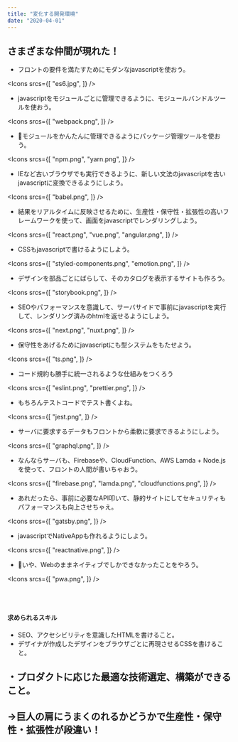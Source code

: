 ```yaml
---
title: "変化する開発環境"
date: "2020-04-01"
---
```



## さまざまな仲間が現れた！

- フロントの要件を満たすためにモダンなjavascriptを使おう。

<Icons
  srcs={[
    "es6.jpg",
  ]}
/>

- javascriptをモジュールごとに管理できるように、モジュールバンドルツールを使おう。

<Icons
  srcs={[
    "webpack.png",
  ]}
/>

- モジュールをかんたんに管理できるようにパッケージ管理ツールを使おう。

<Icons
  srcs={[
    "npm.png",
    "yarn.png",
  ]}
/>

- IEなど古いブラウザでも実行できるように、新しい文法のjavascriptを古いjavascriptに変換できるようにしよう。

<Icons
  srcs={[
    "babel.png",
  ]}
/>

- 結果をリアルタイムに反映させるために、生産性・保守性・拡張性の高いフレームワークを使って、画面をjavascriptでレンダリングしよう。

<Icons
  srcs={[
    "react.png",
    "vue.png",
    "angular.png",
  ]}
/>

- CSSもjavascriptで書けるようにしよう。

<Icons
  srcs={[
    "styled-components.png",
    "emotion.png",
  ]}
/>

- デザインを部品ごとにばらして、そのカタログを表示するサイトも作ろう。  

<Icons
  srcs={[
    "storybook.png",
  ]}
/>

- SEOやパフォーマンスを意識して、サーバサイドで事前にjavascriptを実行して、レンダリング済みのhtmlを返せるようにしよう。

<Icons
  srcs={[
    "next.png",
    "nuxt.png",
  ]}
/>


- 保守性をあげるためにjavascriptにも型システムをもたせよう。

<Icons
  srcs={[
    "ts.png",
  ]}
/>

- コード規約も勝手に統一されるような仕組みをつくろう

<Icons
  srcs={[
    "eslint.png",
    "prettier.png",
  ]}
/>

- もちろんテストコードでテスト書くよね。

<Icons
  srcs={[
    "jest.png",
  ]}
/>

- サーバに要求するデータもフロントから柔軟に要求できるようにしよう。

<Icons
  srcs={[
    "graphql.png",
  ]}
/>

- なんならサーバも、Firebaseや、CloudFunction、AWS Lamda + Node.jsを使って、フロントの人間が書いちゃおう。

<Icons
  srcs={[
    "firebase.png",
    "lamda.png",
    "cloudfunctions.png",
  ]}
/>

- あれだったら、事前に必要なAPI叩いて、静的サイトにしてセキュリティもパフォーマンスも向上させちゃえ。

<Icons
  srcs={[
    "gatsby.png",
  ]}
/>

- javascriptでNativeAppも作れるようにしよう。

<Icons
  srcs={[
    "reactnative.png",
  ]}
/>

- いや、Webのままネイティブでしかできなかったことをやろう。

<Icons
  srcs={[
    "pwa.png",
  ]}
/>

<br/>
<br/>

#### 求められるスキル

- SEO、アクセシビリティを意識したHTMLを書けること。
- デザイナが作成したデザインをブラウザごとに再現させるCSSを書けること。

<div style={{  color: 'tomato' }}>
    <h2>・プロダクトに応じた最適な技術選定、構築ができること。</h2>
    <h2>→巨人の肩にうまくのれるかどうかで生産性・保守性・拡張性が段違い！</h2>
</div>